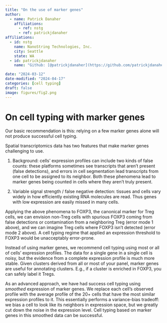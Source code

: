 ```yaml
---
title: "On the use of marker genes"
author:
  - name: Patrick Danaher
    affiliations:
      - ref: nstg
      - ref: patrickjdanaher
affiliations:
  - id: nstg
    name: NanoString Technologies, Inc.
    city: Seattle
    state: WA
  - id: patrickjdanaher
    name: "Github: [@patrickjdanaher](https://github.com/patrickjdanaher)"

date: "2024-03-12"
date-modified: "2024-04-17"
categories: [cell typing]
draft: false
image: figures/fig2.png
---
```


# On cell typing with marker genes

Our basic recommendation is this: relying on a few marker genes alone will not produce successful cell typing.

Spatial transcriptomics data has two features that make marker genes challenging to use.

1. Background: cells' expression profiles can include two kinds of false counts: these platforms 
sometimes see transcripts that aren't present (false detections), and errors in cell
segmentation lead transcripts from one cell to be assigned to its neighbor. 
Both these phenomena lead to marker genes being counted in cells where they aren't truly present. 

2. Variable signal strength / false negative detection: tissues and cells vary widely in how efficiently existing RNA 
molecules are read. Thus genes with low expression are easily missed in many cells.

Applying the above phenomena to FOXP3, the canonical marker for Treg cells, we can envision 
non-Treg cells with spurious FOXP3 coming from false detections or contamination from a neighboring Treg (error mode 1 above),
and we can imagine Treg cells where FOXP3 isn't detected (error mode 2 above). A cell typing regime that applied an expression
threshold to FOXP3 would be unacceptably error-prone.

Instead of using marker genes, we recommend cell typing using most or all of cells' 
expression profiles. The data for a single gene in a single cell is noisy, but the
evidence from a complete expression profile is much more stable. Given clusters derived from all or most of your panel, marker genes are useful 
for annotating clusters. E.g., if a cluster is enriched in FOXP3, you can safely label it Tregs.

As an advanced approach, we have had success cell typing using *smoothed* expression 
of marker genes. We replace each cell's observed profile with the average profile of
the 20+ cells that have the most similar expression profiles to it. This essentially
performs a variance-bias tradeoff: we bias a cell to look like its neighbors in expression space,
but we greatly cut down the noise in the expression level. Cell typing based on marker genes in
this smoothed data can be successful. 

